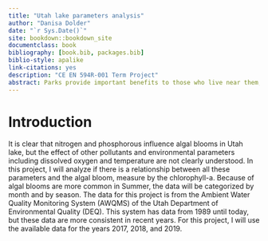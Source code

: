 ```yaml
--- 
title: "Utah lake parameters analysis"
author: "Danisa Dolder"
date: "`r Sys.Date()`"
site: bookdown::bookdown_site
documentclass: book
bibliography: [book.bib, packages.bib]
biblio-style: apalike
link-citations: yes
description: "CE EN 594R-001 Term Project"
abstract: Parks provide important benefits to those who live near them, in the form of improved property 
---
```


# Introduction

It is clear that nitrogen and phosphorous influence algal blooms in Utah lake, but the effect of other pollutants and environmental parameters including dissolved oxygen and temperature are not clearly understood. In this project, I will analyze if there is a relationship between all these parameters and the algal bloom, measure by the chlorophyll-a. Because of algal blooms are more common in Summer, the data will be categorized by month and by season. The data for this project is from the Ambient Water Quality Monitoring System (AWQMS) of the Utah Department of Environmental Quality (DEQ). This system has data from 1989 until today, but these data are more consistent in recent years. For this project, I will use the available data for the years 2017, 2018, and 2019.
